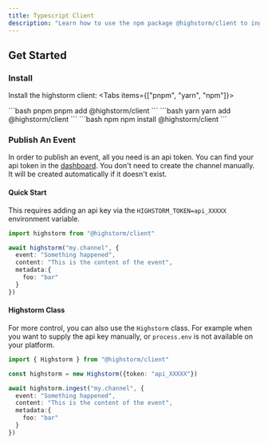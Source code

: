 ```yaml
---
title: Typescript Client
description: "Learn how to use the npm package @highstorm/client to ingest events"
---
```






## Get Started

### Install

Install the highstorm client:
  <Tabs items={["pnpm", "yarn", "npm"]}>


<Tab>
```bash pnpm
pnpm add @highstorm/client
```
</Tab>
<Tab>
```bash yarn
yarn add @highstorm/client
```
</Tab>
  <Tab>
  ```bash npm
npm install @highstorm/client
```
</Tab>

</Tabs>

### Publish An Event

In order to publish an event, all you need is an api token. You can find your api token in the [dashboard](https://highstorm.app/keys).
You don't need to create the channel manually. It will be created automatically if it doesn't exist.


#### Quick Start

This requires adding an api key via the `HIGHSTORM_TOKEN=api_XXXXX` environment variable.

```typescript
import highstorm from "@highstorm/client"

await highstorm("my.channel", {
  event: "Something happened",
  content: "This is the content of the event",
  metadata:{
    foo: "bar"
  }
})

```


#### Highstorm Class

For more control, you can also use the `Highstorm` class. For example when you want to supply the api key manually, or `process.env` is not available on your platform.

```typescript
import { Highstorm } from "@highstorm/client"

const highstorm = new Highstorm({token: "api_XXXXX"})

await highstorm.ingest("my.channel", {
  event: "Something happened",
  content: "This is the content of the event",
  metadata:{
    foo: "bar"
  }
})

```